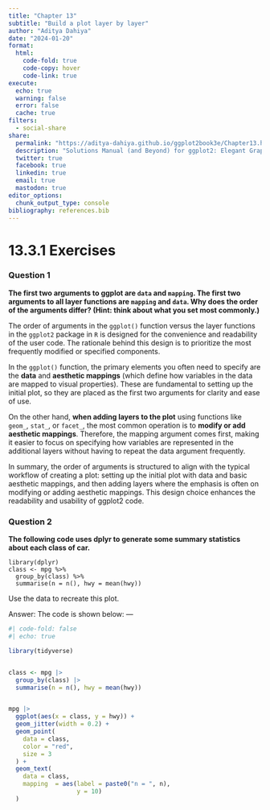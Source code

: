 ```yaml
---
title: "Chapter 13"
subtitle: "Build a plot layer by layer"
author: "Aditya Dahiya"
date: "2024-01-20"
format: 
  html: 
    code-fold: true
    code-copy: hover
    code-link: true
execute: 
  echo: true
  warning: false
  error: false
  cache: true
filters:
  - social-share
share:
  permalink: "https://aditya-dahiya.github.io/ggplot2book3e/Chapter13.html"
  description: "Solutions Manual (and Beyond) for ggplot2: Elegant Graphics for Data Analysis (3e)"
  twitter: true
  facebook: true
  linkedin: true
  email: true
  mastodon: true
editor_options: 
  chunk_output_type: console
bibliography: references.bib
---
```


# **13.3.1 Exercises**

### Question 1

**The first two arguments to ggplot are `data` and `mapping`. The first two arguments to all layer functions are `mapping` and `data`. Why does the order of the arguments differ? (Hint: think about what you set most commonly.)**

The order of arguments in the `ggplot()` function versus the layer functions in the `ggplot2` package in `R` is designed for the convenience and readability of the user code. The rationale behind this design is to prioritize the most frequently modified or specified components.

In the `ggplot()` function, the primary elements you often need to specify are the **data** and **aesthetic mappings** (which define how variables in the data are mapped to visual properties). These are fundamental to setting up the initial plot, so they are placed as the first two arguments for clarity and ease of use.

On the other hand, **when adding layers to the plot** using functions like `geom_`, `stat_`, or `facet_`, the most common operation is to **modify or add aesthetic mappings**. Therefore, the mapping argument comes first, making it easier to focus on specifying how variables are represented in the additional layers without having to repeat the data argument frequently.

In summary, the order of arguments is structured to align with the typical workflow of creating a plot: setting up the initial plot with data and basic aesthetic mappings, and then adding layers where the emphasis is often on modifying or adding aesthetic mappings. This design choice enhances the readability and usability of ggplot2 code.

### Question 2

**The following code uses dplyr to generate some summary statistics about each class of car.**

```         
library(dplyr) 
class <- mpg %>%    
  group_by(class) %>%    
  summarise(n = n(), hwy = mean(hwy))
```

Use the data to recreate this plot.

Answer: The code is shown below: —

```r
#| code-fold: false
#| echo: true

library(tidyverse)


class <- mpg |>     
  group_by(class) |>    
  summarise(n = n(), hwy = mean(hwy))


mpg |> 
  ggplot(aes(x = class, y = hwy)) +
  geom_jitter(width = 0.2) +
  geom_point(
    data = class,
    color = "red",
    size = 3
  ) +
  geom_text(
    data = class,
    mapping  = aes(label = paste0("n = ", n),
                   y = 10)
  )
```
